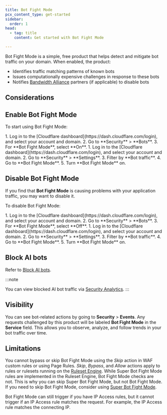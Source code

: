 ```yaml
---
title: Bot Fight Mode
pcx_content_type: get-started
sidebar:
  order: 1
head:
  - tag: title
    content: Get started with Bot Fight Mode

---
```



Bot Fight Mode is a simple, free product that helps detect and mitigate bot traffic on your domain. When enabled, the product:

- Identifies traffic matching patterns of known bots
- Issues computationally expensive challenges in response to these bots
- Notifies [Bandwidth Alliance](https://cloudflare.com/bandwidth-alliance/) partners (if applicable) to disable bots

## Considerations

<Render file="about-plan-considerations" />

## Enable Bot Fight Mode

To start using Bot Fight Mode:

<Tabs syncKey="dashNewNav">
    <TabItem label="Old dashboard">
        <Steps>
         1. Log in to the [Cloudflare dashboard](https://dash.cloudflare.com/login), and select your account and domain.
         2. Go to **Security** > **Bots**.
         3. For **Bot Fight Mode**, select **On**.
        </Steps>
    </TabItem>
    <TabItem label="New dashboard" icon="rocket">
        <Steps>
         1. Log in to the [Cloudflare dashboard](https://dash.cloudflare.com/login), and select your account and domain.
         2. Go to **Security** > **Settings**.
         3. Filter by **Bot traffic**.
         4. Go to **Bot Fight Mode**. 
         5. Turn **Bot Fight Mode** on.
        </Steps>
    </TabItem>
</Tabs>

<Render file="sbfm-upgrade" />

## Disable Bot Fight Mode

If you find that **Bot Fight Mode** is causing problems with your application traffic, you may want to disable it.

To disable Bot Fight Mode:

<Tabs syncKey="dashNewNav"> 
  <TabItem label="Old dashboard">
    <Steps>
      1. Log in to the [Cloudflare dashboard](https://dash.cloudflare.com/login), and select your account and domain.
      2. Go to **Security** > **Bots**.
      3. For **Bot Fight Mode**, select **Off**.
    </Steps>
  </TabItem>
  <TabItem label="New dashboard" icon="rocket">
    <Steps>
      1. Log in to the [Cloudflare dashboard](https://dash.cloudflare.com/login), and select your account and domain.
      2. Go to **Security** > **Settings**.
      3. Filter by **Bot traffic**.
      4. Go to **Bot Fight Mode**. 
      5. Turn **Bot Fight Mode** on.
    </Steps>
  </TabItem>
</Tabs>

## Block AI bots

Refer to [Block AI bots](/bots/additional-configurations/block-ai-bots/).

:::note

You can view blocked AI bot traffic via [Security Analytics](/waf/analytics/security-analytics/).
:::

## Visibility

You can see bot-related actions by going to **Security** > **Events**. Any requests challenged by this product will be labeled **Bot Fight Mode** in the **Service** field. This allows you to observe, analyze, and follow trends in your bot traffic over time.

## Limitations

You cannot bypass or skip Bot Fight Mode using the _Skip_ action in WAF custom rules or using Page Rules. _Skip_, _Bypass_, and _Allow_ actions apply to rules or rulesets running on the [Ruleset Engine](/ruleset-engine/). While Super Bot Fight Mode rules are implemented in the Ruleset Engine, Bot Fight Mode checks are not. This is why you can skip Super Bot Fight Mode, but not Bot Fight Mode. If you need to skip Bot Fight Mode, consider using [Super Bot Fight Mode](/bots/get-started/super-bot-fight-mode/).

Bot Fight Mode can still trigger if you have IP Access rules, but it cannot trigger if an IP Access rule matches the request. For example, the IP Access rule matches the connecting IP.
